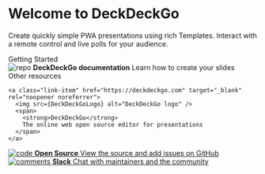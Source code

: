 



<Meta title="Introduction/Introduction" />

<style>{`
  .subheading {
    --mediumdark: '#6e6d6f';
    font-weight: 900;
    font-size: 13px;
    color: #999;
    letter-spacing: 6px;
    line-height: 24px;
    text-transform: uppercase;
    margin-bottom: 12px;
    margin-top: 40px;
  }

  .link-list {
    display: grid;
    grid-template-columns: 1fr;
    grid-template-rows: 1fr;
    row-gap: 10px;
  }

  @media (min-width: 620px) {
    .link-list {
      row-gap: 20px;
      column-gap: 20px;
      grid-template-columns: 1fr 1fr;
    }
  }

  @media all and (-ms-high-contrast:none) {
  .link-list {
      display: -ms-grid;
      -ms-grid-columns: 1fr 1fr;
      -ms-grid-rows: 1fr;
    }
  }

  .link-item {
    display: block;
    padding: 20px 30px 20px 15px;
    border: 1px solid #00000010;
    border-radius: 5px;
    transition: background 150ms ease-out, border 150ms ease-out, transform 150ms ease-out;
    color: #333333;
    display: flex;
    align-items: flex-start;
    text-decoration: none;
  }

  .link-item:hover {
    border-color: #1EA7FD50;
    transform: translate3d(0, -3px, 0);
    box-shadow: rgba(0, 0, 0, 0.08) 0 3px 10px 0;
  }

  .link-item:active {
    border-color: #1EA7FD;
    transform: translate3d(0, 0, 0);
  }

  .link-item strong {
    font-weight: 700;
    display: block;
    margin-bottom: 2px;
  }

  .link-item img {
    height: 40px;
    width: 40px;
    margin-right: 15px;
    flex: none;
  }

  .link-item span {
    font-size: 14px;
    line-height: 20px;
  }

  .tip {
    display: inline-block;
    border-radius: 1em;
    font-size: 11px;
    line-height: 12px;
    font-weight: 700;
    background: #E7FDD8;
    color: #66BF3C;
    padding: 4px 12px;
    margin-right: 10px;
    vertical-align: top;
  }

  .tip-wrapper {
    font-size: 13px;
    line-height: 20px;
    margin-top: 40px;
    margin-bottom: 40px;
  }

  .tip-wrapper code {
    font-size: 12px;
    display: inline-block;
  }


`}</style>

# Welcome to DeckDeckGo

Create quickly simple PWA presentations using rich Templates. Interact with a remote control and live polls for your audience.

<div className="subheading">Getting Started</div>

<div className="link-list">

<LinkTo className="link-item" kind="introduction-getting-started">
        <img src={Repo} alt="repo" />
        <span>
          <strong>DeckDeckGo documentation</strong>
          Learn how to create your slides
        </span>
      </LinkTo>
</div>

<div className="subheading">Other resources</div>

<div className="link-list">
  
    <a class="link-item" href="https://deckdeckgo.com" target="_blank" rel="noopener noreferrer">
      <img src={DeckDeckGoLogo} alt="DeckDeckGo logo" />
      <span>
        <strong>DeckDeckGo</strong>
        The online web open source editor for presentations
      </span>
    </a>
  
  <a className="link-item" href="https://github.com/deckgo/deckdeckgo" target="_blank" rel="noopener noreferrer">
    <img src={Code} alt="code" />
    <span>
      <strong>Open Source</strong>
      View the source and add issues on GitHub
    </span>
  </a>

  <a className="link-item" href="https://join.slack.com/t/deckdeckgo/shared_invite/enQtNzM0NjMwOTc3NTI0LTBlNmFhODNhYmRkMWUxZmU4ZTQ2MDJiNjlmYWZiODNjMDU5OGRjYThlZmZjMTc5YmQ3MzUzMDlhMzk0ZDgzMDY" target="_blank" rel="noopener noreferrer">
    <img src={Comments} alt="comments" />
    <span>
      <strong>Slack</strong>
      Chat with maintainers and the community
    </span>
  </a>
</div>
